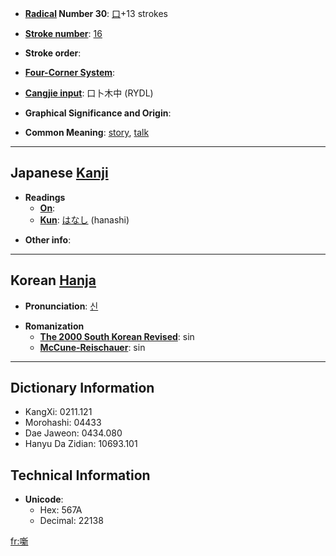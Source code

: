 * '''[[Wiktionary:Chinese radical index| Radical]] Number 30''': [[Wiktionary:Chinese radical index 口|口]]+13 strokes

* '''[[Wiktionary:Chinese total strokes index|Stroke number]]''': [[Wiktionary:Chinese total strokes index 16|16]]

* '''Stroke order''': 

* '''[[Wiktionary:Chinese four corner index|Four-Corner System]]''': 

* '''[[Wiktionary:Chinese Cangjie index|Cangjie input]]''': 口卜木中 (RYDL)

* '''Graphical Significance and Origin''': 

* '''Common Meaning''': [[story]], [[talk]]

----

== Japanese [[Kanji]] ==

* '''Readings'''
** '''[[On]]''': 
** '''[[Kun]]''': [[はなし]] (hanashi)

* '''Other info''':  

----

== Korean [[Hanja]] ==

* '''Pronunciation''': [[신]]

* '''Romanization'''
** '''[[The 2000 South Korean Revised Romanization|The 2000 South Korean Revised]]''': sin
** '''[[McCune-Reischauer]]''': sin

----

== Dictionary Information ==

* KangXi: 0211.121
* Morohashi: 04433
* Dae Jaweon: 0434.080
* Hanyu Da Zidian: 10693.101

== Technical Information ==

* '''Unicode''':
** Hex: 567A
** Decimal: 22138

[[fr:噺]]